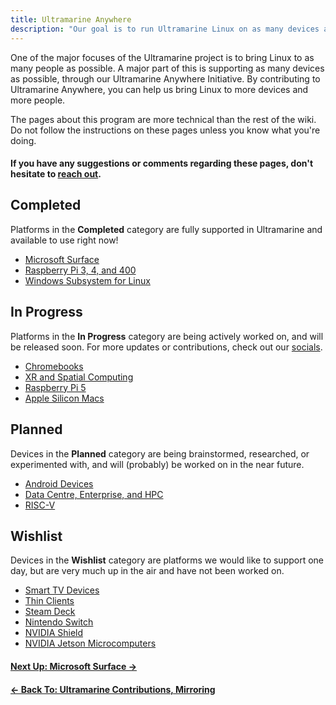 ```yaml
---
title: Ultramarine Anywhere
description: "Our goal is to run Ultramarine Linux on as many devices as possible"
---
```



One of the major focuses of the Ultramarine project is to bring Linux to as many people as possible.
A major part of this is supporting as many devices as possible, through our Ultramarine Anywhere Initiative.
By contributing to Ultramarine Anywhere, you can help us bring Linux to more devices and more people.

<Alert type="info">
  The pages about this program are more technical than the rest of the wiki. Do
  not follow the instructions on these pages unless you know what you're doing.
</Alert>

#### If you have any suggestions or comments regarding these pages, don't hesitate to [reach out](/en/community/community).

## Completed

Platforms in the **Completed** category are fully supported in Ultramarine and available to use right now!

- [Microsoft Surface](/en/anywhere/surface)
- [Raspberry Pi 3, 4, and 400](/en/anywhere/rpi)
- [Windows Subsystem for Linux](/en/anywhere/wsl)

## In Progress

Platforms in the **In Progress** category are being actively worked on, and will be released soon. For more updates or contributions, check out our [socials](https://fyralabs.com/contact/).

- [Chromebooks](/en/anywhere/chromebook)
- [XR and Spatial Computing](/en/anywhere/xr)
- [Raspberry Pi 5](/en/anywhere/rpi)
- [Apple Silicon Macs](/en/anywhere/applesilicon)

## Planned

Devices in the **Planned** category are being brainstormed, researched, or experimented with, and will (probably) be worked on in the near future.

- [Android Devices](/en/anywhere/android)
- [Data Centre, Enterprise, and HPC](/en/anywhere/enterprise)
- [RISC-V](/en/anywhere/riscv)

## Wishlist

Devices in the **Wishlist** category are platforms we would like to support one day, but are very much up in the air and have not been worked on.

- [Smart TV Devices](/en/anywhere/ott)
- [Thin Clients](/en/anywhere/thin)
- [Steam Deck](/en/anywhere/steamdeck)
- [Nintendo Switch](/en/anywhere/tegra)
- [NVIDIA Shield](/en/anywhere/tegra)
- [NVIDIA Jetson Microcomputers](/en/anywhere/tegra)

#### [Next Up: Microsoft Surface →](/en/anywhere/surface)

#### [← Back To: Ultramarine Contributions, Mirroring](/en/contributing/mirroring)
